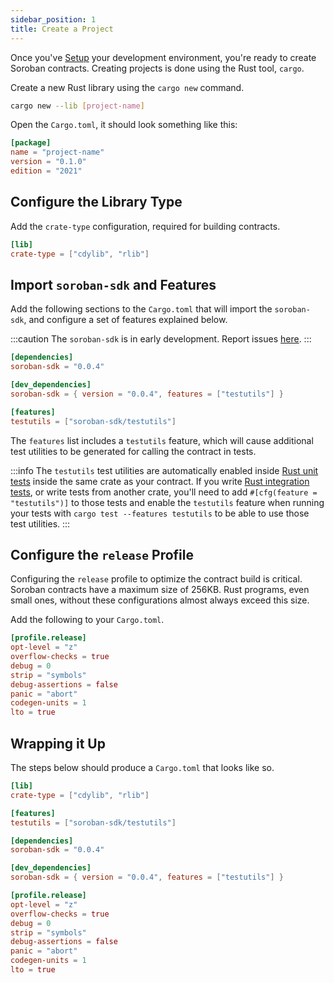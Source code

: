 ```yaml
---
sidebar_position: 1
title: Create a Project
---
```


Once you've [Setup] your development environment, you're ready to create Soroban
contracts. Creating projects is done using the Rust tool, `cargo`.

[Setup]: ../getting-started/setup.mdx

Create a new Rust library using the `cargo new` command.

```sh
cargo new --lib [project-name]
```

Open the `Cargo.toml`, it should look something like this:

```toml title="Cargo.toml"
[package]
name = "project-name"
version = "0.1.0"
edition = "2021"
```

## Configure the Library Type

Add the `crate-type` configuration, required for building contracts.

```toml
[lib]
crate-type = ["cdylib", "rlib"]
```

## Import `soroban-sdk` and Features

Add the following sections to the `Cargo.toml` that will import the
`soroban-sdk`, and configure a set of features explained below.

:::caution
The `soroban-sdk` is in early development. Report issues
[here](https://github.com/stellar/rs-soroban-sdk/issues/new/choose).
:::

```toml
[dependencies]
soroban-sdk = "0.0.4"

[dev_dependencies]
soroban-sdk = { version = "0.0.4", features = ["testutils"] }

[features]
testutils = ["soroban-sdk/testutils"]
```

The `features` list includes a `testutils` feature, which will cause additional
test utilities to be generated for calling the contract in tests.

:::info
The `testutils` test utilities are automatically enabled inside [Rust unit
tests] inside the same crate as your contract. If you write [Rust integration
tests], or write tests from another crate, you'll need to add `#[cfg(feature =
"testutils")]` to those tests and enable the `testutils` feature when running
your tests with `cargo test --features testutils` to be able to use those test
utilities.
:::

## Configure the `release` Profile

Configuring the `release` profile to optimize the contract build is critical.
Soroban contracts have a maximum size of 256KB. Rust programs, even small ones,
without these configurations almost always exceed this size.

Add the following to your `Cargo.toml`.

```toml
[profile.release]
opt-level = "z"
overflow-checks = true
debug = 0
strip = "symbols"
debug-assertions = false
panic = "abort"
codegen-units = 1
lto = true
```

## Wrapping it Up

The steps below should produce a `Cargo.toml` that looks like so.

```toml title="Cargo.toml"
[lib]
crate-type = ["cdylib", "rlib"]

[features]
testutils = ["soroban-sdk/testutils"]

[dependencies]
soroban-sdk = "0.0.4"

[dev_dependencies]
soroban-sdk = { version = "0.0.4", features = ["testutils"] }

[profile.release]
opt-level = "z"
overflow-checks = true
debug = 0
strip = "symbols"
debug-assertions = false
panic = "abort"
codegen-units = 1
lto = true
```

[Rust unit tests]: https://doc.rust-lang.org/rust-by-example/testing/unit_testing.html
[Rust integration tests]: https://doc.rust-lang.org/rust-by-example/testing/integration_testing.html
